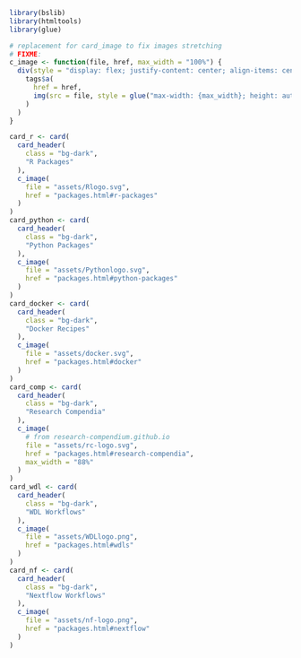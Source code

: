 ```r
library(bslib)
library(htmltools)
library(glue)

# replacement for card_image to fix images stretching
# FIXME:
c_image <- function(file, href, max_width = "100%") {
  div(style = "display: flex; justify-content: center; align-items: center; height: 100%;",
    tags$a(
      href = href,
      img(src = file, style = glue("max-width: {max_width}; height: auto;"))
    )
  )
}

card_r <- card(
  card_header(
    class = "bg-dark",
    "R Packages"
  ),
  c_image(
    file = "assets/Rlogo.svg",
    href = "packages.html#r-packages"
  )
)
card_python <- card(
  card_header(
    class = "bg-dark",
    "Python Packages"
  ),
  c_image(
    file = "assets/Pythonlogo.svg",
    href = "packages.html#python-packages"
  )
)
card_docker <- card(
  card_header(
    class = "bg-dark",
    "Docker Recipes"
  ),
  c_image(
    file = "assets/docker.svg",
    href = "packages.html#docker"
  )
)
card_comp <- card(
  card_header(
    class = "bg-dark",
    "Research Compendia"
  ),
  c_image(
    # from research-compendium.github.io
    file = "assets/rc-logo.svg",
    href = "packages.html#research-compendia",
    max_width = "88%"
  )
)
card_wdl <- card(
  card_header(
    class = "bg-dark",
    "WDL Workflows"
  ),
  c_image(
    file = "assets/WDLlogo.png",
    href = "packages.html#wdls"
  )
)
card_nf <- card(
  card_header(
    class = "bg-dark",
    "Nextflow Workflows"
  ),
  c_image(
    file = "assets/nf-logo.png",
    href = "packages.html#nextflow"
  )
)
```
